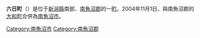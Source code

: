 {{日本町村 (廢除)|
自治體名=六日|
町村=町|
町村章=|
日文原名=六日町|
平假名=むいかまち|
羅馬字拼音=Muika-machi|
廢除時間=2004年11月1日|
廢除理由=新設合併|
廢除時處置='''六日町'''、[[大和町_(新潟縣)|大和町]] → [[南魚沼市|南魚沼市]]|
現在自治體=南魚沼市|
都道府縣=新潟縣|
支廳=|
郡=南魚沼郡|
郡連結= |
編號=15463-6|
面積=263.79|
邊界未定=|
人口=28,366|
統計時間=2004年3月31日|
自治體=[[大和町_(新潟縣)|大和町]]、[[湯之谷村|湯之谷村]]、[[鹽澤町|鹽澤町]]、[[十日町市|十日町市]]<br>[[群馬縣|群馬縣]]：[[水上町|水上町]]|
樹=|
花=|
其他象徵物=|
其他象徵=|
郵遞區號=849-6696|
所在地=南魚沼郡六日町大字六日町180-1|
電話號碼=25-773-6658|
外部連結= |
經度=|
緯度=|
地圖=
}}
'''六日町'''（{{jpn|j=六日町|hg=むいかまち|rm=Muika machi|f=y}}）是位于[[新潟縣|新潟縣]]南部、[[南魚沼郡|南魚沼郡]]的一[[町|町]]。2004年11月1日，與南魚沼郡的[[大和町_(新潟縣)|大和町]]合併為[[南魚沼市|南魚沼市]]。

{{新潟縣}}{{Authority control}}

[[Category:南魚沼市|Category:南魚沼市]]
[[Category:南魚沼郡|Category:南魚沼郡]]